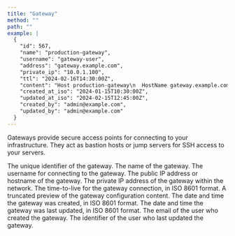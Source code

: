 ```yaml
---
title: "Gateway"
method: ""
path: ""
example: |
  {
    "id": 567,
    "name": "production-gateway",
    "username": "gateway-user",
    "address": "gateway.example.com",
    "private_ip": "10.0.1.100",
    "ttl": "2024-02-16T14:30:00Z",
    "content": "Host production-gateway\n  HostName gateway.example.com\n  User gateway-user...",
    "created_at_iso": "2024-01-15T10:30:00Z",
    "updated_at_iso": "2024-02-15T12:45:00Z",
    "created_by": "admin@example.com",
    "updated_by": "admin@example.com"
  }
---
```


Gateways provide secure access points for connecting to your infrastructure. They act as bastion hosts or jump servers for SSH access to your servers.

<Model>
    <ModelProperty name="id" type="integer">
        The unique identifier of the gateway.
    </ModelProperty>
    <ModelProperty name="name" type="string">
        The name of the gateway.
    </ModelProperty>
    <ModelProperty name="username" type="string">
        The username for connecting to the gateway.
    </ModelProperty>
    <ModelProperty name="address" type="string">
        The public IP address or hostname of the gateway.
    </ModelProperty>
    <ModelProperty name="private_ip" type="string">
        The private IP address of the gateway within the network.
    </ModelProperty>
    <ModelProperty name="ttl" type="datetime">
        The time-to-live for the gateway connection, in ISO 8601 format.
    </ModelProperty>
    <ModelProperty name="content" type="string">
        A truncated preview of the gateway configuration content.
    </ModelProperty>
    <ModelProperty name="created_at_iso" type="datetime">
        The date and time the gateway was created, in ISO 8601 format.
    </ModelProperty>
    <ModelProperty name="updated_at_iso" type="datetime">
        The date and time the gateway was last updated, in ISO 8601 format.
    </ModelProperty>
    <ModelProperty name="created_by" type="string">
        The email of the user who created the gateway.
    </ModelProperty>
    <ModelProperty name="updated_by" type="string">
        The identifier of the user who last updated the gateway.
    </ModelProperty>
</Model>